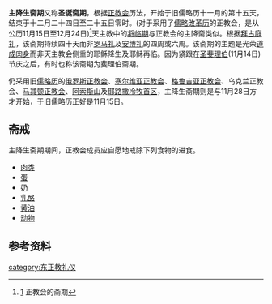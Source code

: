 '''主降生斋期'''又称'''圣诞斋期'''，根据[[正教会|正教会]]历法，开始于旧儒略历十一月的第十五天，结束于十二月二十四日至二十五日零时。(对于采用了[[儒略改革历|儒略改革历]]的正教会，是从公历11月15日至12月24日)<ref>[http://azbyka.ru/chinaorthodox/zhengjiaohuide-zhaiqi.html] {{Wayback|url=http://azbyka.ru/chinaorthodox/zhengjiaohuide-zhaiqi.html |date=20201123201231 }}正教会的斋期</ref>天主教中的[[将临期|将临期]]与正教会的主降斋类似。根据[[拜占庭礼|拜占庭礼]]，该斋期持续四十天而非[[罗马礼|罗马礼]]及[[安博礼|安博礼]]的四周或六周。该斋期的主题是光荣[[道成肉身|道成肉身]]而非天主教会侧重的耶稣降生及耶稣再临。因为紧跟在[[圣斐理伯|圣斐理伯]](11月14日)节庆之后，有时也称该斋期为斐理伯斋期。

仍采用旧[[儒略历|儒略历]]的[[俄罗斯正教会|俄罗斯正教会]]、[[塞尔维亚正教会|塞尔维亚正教会]]、[[格鲁吉亚正教会|格鲁吉亚正教会]]、乌克兰正教会、[[马其顿正教会|马其顿正教会]]、[[阿索斯山|阿索斯山]]及[[耶路撒冷牧首|耶路撒冷牧首区]]，主降生斋期则是与11月28日方才开始，于旧儒略历正好是11月15日。
== 斋戒 ==
主降生斋期期间，正教会成员应自愿地戒除下列食物的进食。
*[[肉类|肉类]]
*[[蛋|蛋]]
*[[奶|奶]]
*[[乳酪|乳酪]]
*[[黄油|黄油]]
*[[动物|动物]]

== 参考资料 ==
[[category:东正教礼仪|category:东正教礼仪]]